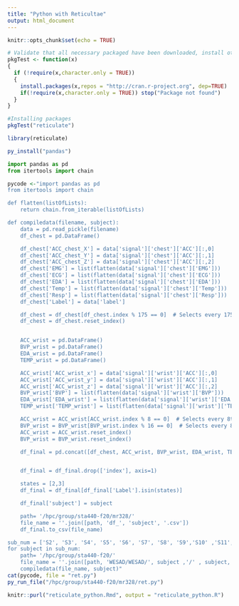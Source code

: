 ```yaml
---
title: "Python with Reticultae"
output: html_document
---
```


```r
knitr::opts_chunk$set(echo = TRUE)
```


```r
# Validate that all necessary packaged have been downloaded, install otherwise or throw err package DNE
pkgTest <- function(x)
{
  if (!require(x,character.only = TRUE))
  {
    install.packages(x,repos = "http://cran.r-project.org", dep=TRUE)
    if(!require(x,character.only = TRUE)) stop("Package not found")
  }
}
```

```r
#Installing packages 
pkgTest("reticulate")
```

```r
library(reticulate)
```


```r
py_install("pandas")
```


```python
import pandas as pd
from itertools import chain
```

```r
pycode <-"import pandas as pd
from itertools import chain

def flatten(listOfLists):
    return chain.from_iterable(listOfLists)

def compiledata(filename, subject):
    data = pd.read_pickle(filename) 
    df_chest = pd.DataFrame()

    df_chest['ACC_chest_X'] = data['signal']['chest']['ACC'][:,0]
    df_chest['ACC_chest_Y'] = data['signal']['chest']['ACC'][:,1]
    df_chest['ACC_chest_Z'] = data['signal']['chest']['ACC'][:,2]
    df_chest['EMG'] = list(flatten(data['signal']['chest']['EMG']))
    df_chest['ECG'] = list(flatten(data['signal']['chest']['ECG']))
    df_chest['EDA'] = list(flatten(data['signal']['chest']['EDA']))
    df_chest['Temp'] = list(flatten(data['signal']['chest']['Temp']))
    df_chest['Resp'] = list(flatten(data['signal']['chest']['Resp']))
    df_chest['Label'] = data['label']

    df_chest = df_chest[df_chest.index % 175 == 0]  # Selects every 175th raw starting from 0
    df_chest = df_chest.reset_index()


    ACC_wrist = pd.DataFrame()
    BVP_wrist = pd.DataFrame()
    EDA_wrist = pd.DataFrame()
    TEMP_wrist = pd.DataFrame()

    ACC_wrist['ACC_wrist_x'] = data['signal']['wrist']['ACC'][:,0]
    ACC_wrist['ACC_wrist_y'] = data['signal']['wrist']['ACC'][:,1]
    ACC_wrist['ACC_wrist_z'] = data['signal']['wrist']['ACC'][:,2]
    BVP_wrist['BVP'] = list(flatten(data['signal']['wrist']['BVP']))
    EDA_wrist['EDA_wrist'] = list(flatten(data['signal']['wrist']['EDA']))
    TEMP_wrist['TEMP_wrist'] = list(flatten(data['signal']['wrist']['TEMP']))

    ACC_wrist = ACC_wrist[ACC_wrist.index % 8 == 0]  # Selects every 8th raw starting from 0
    BVP_wrist = BVP_wrist[BVP_wrist.index % 16 == 0]  # Selects every 8th raw starting from 0
    ACC_wrist = ACC_wrist.reset_index()
    BVP_wrist = BVP_wrist.reset_index()

    df_final = pd.concat([df_chest, ACC_wrist, BVP_wrist, EDA_wrist, TEMP_wrist], axis=1)


    df_final = df_final.drop(['index'], axis=1)

    states = [2,3]
    df_final = df_final[df_final['Label'].isin(states)]

    df_final['subject'] = subject

    path= '/hpc/group/sta440-f20/mr328/'
    file_name = ''.join([path, 'df_', 'subject', '.csv'])
    df_final.to_csv(file_name)

sub_num = ['S2', 'S3', 'S4', 'S5', 'S6', 'S7', 'S8', 'S9','S10' ,'S11','S13', 'S14','S15','S16','S17']
for subject in sub_num:
    path= '/hpc/group/sta440-f20/'
    file_name = ''.join([path, 'WESAD/WESAD/', subject ,'/' , subject, '.pkl'])
    compiledata(file_name, subject)"
cat(pycode, file = "ret.py")
py_run_file("/hpc/group/sta440-f20/mr328/ret.py")

```



```r
knitr::purl("reticulate_python.Rmd", output = "reticulate_python.R")
```

